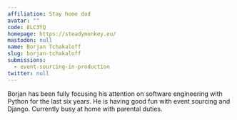 ```yaml
---
affiliation: Stay home dad
avatar: ""
code: 8LC3YQ
homepage: https://steadymonkey.eu/
mastodon: null
name: Borjan Tchakaloff
slug: borjan-tchakaloff
submissions:
  - event-sourcing-in-production
twitter: null
---
```


Borjan has been fully focusing his attention on software engineering with Python
for the last six years. He is having good fun with event sourcing and Django.
Currently busy at home with parental duties.
